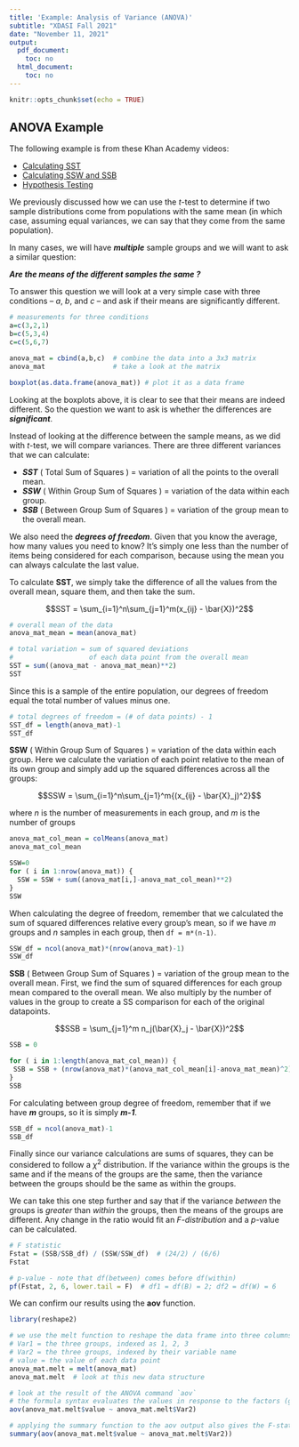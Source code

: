 ```yaml
---
title: 'Example: Analysis of Variance (ANOVA)'
subtitle: "XDASI Fall 2021"
date: "November 11, 2021"
output:
  pdf_document:
    toc: no
  html_document:
    toc: no
---
```


<!-- from Manny Katari; ed. KCG -->

```r
knitr::opts_chunk$set(echo = TRUE)
```

## ANOVA Example

The following example is from these Khan Academy videos:

- [Calculating SST](https://www.youtube.com/watch?v=EFdlFoHI_0I)
- [Calculating SSW and SSB](https://www.youtube.com/watch?v=j9ZPMlVHJVs)
- [Hypothesis Testing](https://www.youtube.com/watch?v=Xg8_iSkJpAE)

We previously discussed how we can use the $t$-test to determine if two sample distributions come from populations with the same mean (in which case, assuming equal variances, we can say that they come from the same population). 

In many cases, we will have _**multiple**_ sample groups and we will want to ask a similar question: 

***Are the means of the different samples the same ?***

To answer this question we will look at a very simple case with three conditions -- $a$, $b$, and $c$ -- and ask if their means are significantly different.

```r
# measurements for three conditions
a=c(3,2,1)
b=c(5,3,4)
c=c(5,6,7)

anova_mat = cbind(a,b,c)  # combine the data into a 3x3 matrix
anova_mat                 # take a look at the matrix

boxplot(as.data.frame(anova_mat)) # plot it as a data frame
```

Looking at the boxplots above, it is clear to see that their means are indeed different. So the question we want to ask is whether the differences are ***significant***.

Instead of looking at the difference between the sample means, as we did with $t$-test, we will compare variances. There are three different variances that we can calculate:

- ***SST*** ( Total Sum of Squares ) = variation of all the points to the overall mean.
- ***SSW*** ( Within Group Sum of Squares ) = variation of the data within each group.
- ***SSB*** ( Between Group Sum of Squares ) = variation of the group mean to the overall mean.

We also need the _**degrees of freedom**_. Given that you know the average, how many values you need to know? It's simply one less than the number of items being considered for each comparison, because using the mean you can always calculate the last value.

To calculate **SST**, we simply take the difference of all the values from the overall mean, square them, and then take the sum.

$$SST = \sum_{i=1}^n\sum_{j=1}^m(x_{ij} - \bar{X})^2$$

```r
# overall mean of the data
anova_mat_mean = mean(anova_mat)

# total variation = sum of squared deviations 
#                   of each data point from the overall mean
SST = sum((anova_mat - anova_mat_mean)**2)
SST
```

Since this is a sample of the entire population, our degrees of freedom equal the total number of values minus one.

```r
# total degrees of freedom = (# of data points) - 1
SST_df = length(anova_mat)-1
SST_df

```

**SSW** ( Within Group Sum of Squares ) = variation of the data within each group. Here we calculate the variation of each point relative to the mean of its own group and simply add up the squared differences across all the groups:

$$SSW = \sum_{i=1}^n\sum_{j=1}^m{(x_{ij} - \bar{X}_j)^2}$$

where $n$ is the number of measurements in each group, and $m$ is the number of groups

```r
anova_mat_col_mean = colMeans(anova_mat)
anova_mat_col_mean

SSW=0
for ( i in 1:nrow(anova_mat)) {
  SSW = SSW + sum((anova_mat[i,]-anova_mat_col_mean)**2)
}
SSW
```

When calculating the degree of freedom, remember that we calculated the sum of squared differences relative every group's mean, so if we have *m* groups and *n* samples in each group, then ``df = m*(n-1)``.

```r
SSW_df = ncol(anova_mat)*(nrow(anova_mat)-1)
SSW_df
```

**SSB** ( Between Group Sum of Squares ) = variation of the group mean to the overall mean. First, we find the sum of squared differences for each group mean compared to the overall mean. We also multiply by the number of values in the group to create a SS comparison for each of the original datapoints.

$$SSB = \sum_{j=1}^m n_j(\bar{X}_j - \bar{X})^2$$

```r
SSB = 0

for ( i in 1:length(anova_mat_col_mean)) {
 SSB = SSB + (nrow(anova_mat)*(anova_mat_col_mean[i]-anova_mat_mean)^2)
}
SSB
```

For calculating between group degree of freedom, remember that if we have ***m*** groups, so it is simply ***m-1***.

```r
SSB_df = ncol(anova_mat)-1
SSB_df
```

Finally since our variance calculations are sums of squares, they can be considered to follow a $\chi^2$ distribution. If the variance within the groups is the same and if the means of the groups are the same, then the variance between the groups should be the same as within the groups. 

We can take this one step further and say that if the variance *between* the groups is *greater* than *within* the groups, then the means of the groups are different. Any change in the ratio would fit an *F-distribution* and a $p$-value can be calculated.

```r
# F statistic
Fstat = (SSB/SSB_df) / (SSW/SSW_df)  # (24/2) / (6/6)
Fstat

# p-value - note that df(between) comes before df(within)
pf(Fstat, 2, 6, lower.tail = F)  # df1 = df(B) = 2; df2 = df(W) = 6 
```

We can confirm our results using the **aov** function. 

```r
library(reshape2)

# we use the melt function to reshape the data frame into three columns:
# Var1 = the three groups, indexed as 1, 2, 3
# Var2 = the three groups, indexed by their variable name
# value = the value of each data point
anova_mat.melt = melt(anova_mat)
anova_mat.melt  # look at this new data structure

# look at the result of the ANOVA command `aov`
# the formula syntax evaluates the values in response to the factors (groups a,b,c)
aov(anova_mat.melt$value ~ anova_mat.melt$Var2)

# applying the summary function to the aov output also gives the F-stat and p-value
summary(aov(anova_mat.melt$value ~ anova_mat.melt$Var2))
```

